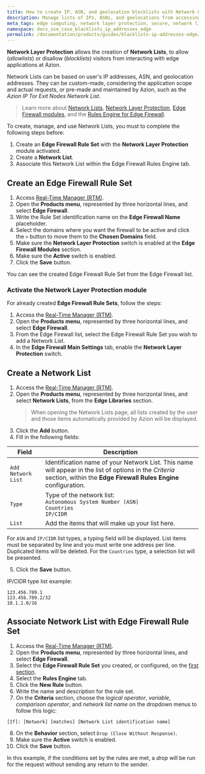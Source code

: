 ```yaml
---
title: How to create IP, ASN, and geolocation blocklists with Network Lists
description: Manage lists of IPs, ASNs, and geolocations from accessing your applications at the edge with Network Lists.
meta_tags: edge computing, network layer protection, secure, network lists, network layer security
namespace: docs_use_case_blacklists_ip_addresses_edge
permalink: /documentation/products/guides/blacklists-ip-addresses-edge/
---
```


**Network Layer Protection** allows the creation of **Network Lists**, to allow (*allowlists*) or disallow (*blocklists*) visitors from interacting with edge applications at Azion. 

Network Lists can be based on user's IP addresses, ASN, and geolocation addresses. They can be custom-made, considering the application scope and actual requests, or pre-made and maintained by Azion, such as the *Azion IP Tor Exit Nodes Network List*.

> Learn more about [Network Lists](/en/documentation/products/edge-firewall/network-layer-protection/network-lists/), [Network Layer Protection](/en/documentation/products/edge-firewall/network-layer-protection/), [Edge Firewall modules](/en/documentation/products/edge-firewall/), and the [Rules Engine for Edge Firewall](/en/documentation/products/edge-firewall/rules-engine/).

To create, manage, and use Network Lists, you must to complete the following steps before:

1. Create an **Edge Firewall Rule Set** with the **Network Layer Protection** module activated.
2. Create a **Network List**.
3. Associate this Network List within the Edge Firewall Rules Engine tab.

## Create an Edge Firewall Rule Set

1. Access [Real-Time Manager (RTM)](https://manager.azion.com).
2. Open the **Products menu**, represented by three horizontal lines, and select **Edge Firewall**.
3. Write the Rule Set identification name on the **Edge Firewall Name** placeholder.
4. Select the domains where you want the firewall to be active and click the `>` button to move them to the **Chosen Domains** field.
5. Make sure the **Network Layer Protection** switch is enabled at the **Edge Firewall Modules** section.
6. Make sure the **Active** switch is enabled.
7. Click the **Save** button.

You can see the created Edge Firewall Rule Set from the Edge Firewall list.

### Activate the Network Layer Protection module

For already created **Edge Firewall Rule Sets**, follow the steps:

1. Access the [Real-Time Manager (RTM)](https://manager.azion.com).
2. Open the **Products menu**, represented by three horizontal lines, and select **Edge Firewall**.
3. From the Edge Firewall list, select the Edge Firewall Rule Set you wish to add a Network List.
4. In the **Edge Firewall Main Settings** tab, enable the **Network Layer Protection** switch.

## Create a Network List

1. Access the [Real-Time Manager (RTM)](https://manager.azion.com).
2. Open the **Products menu**, represented by three horizontal lines, and select **Network Lists**, from the **Edge Libraries** section.
    > When opening the Network Lists page, all lists created by the user and those items automatically provided by Azion will be displayed.
3. Click the **Add** button.
4. Fill in the following fields:

| Field              | Description                                                                                                                                                                |
|--------------------|----------------------------------------------------------------------------------------------------------------------------------------------------------------------------|
| `Add Network List` | Identification name of your Network List. This name will appear in the list of options in the *Criteria* section, within the **Edge Firewall Rules Engine** configuration. |
| `Type`             | Type of the network list: <br /> `Autonomous System Number (ASN)` <br /> `Countries` <br /> `IP/CIDR`                                                                      |
| `List`             | Add the items that will make up your list here.                                                                                                                            |

For `ASN` and `IP/CIDR` list types, a typing field will be displayed. List items must be separated by line and you must write one address per line. Duplicated items will be deleted. For the `Countries` type, a selection list will be presented.

5. Click the **Save** button.

IP/CIDR type list example:

```
123.456.789.1
123.456.789.2/32
10.1.1.0/16
```

## Associate Network List with Edge Firewall Rule Set

1. Access the [Real-Time Manager (RTM)](https://manager.azion.com).
2. Open the **Products menu**, represented by three horizontal lines, and select **Edge Firewall**. 
3. Select the **Edge Firewall Rule Set** you created, or configured, on the [first section](#create-an-edge-firewall-rule-set).
4. Select the **Rules Engine** tab.
5. Click the **New Rule** button.
6. Write the name and description for the rule set.
7. On the **Criteria** section, choose the *logical operator*, *variable*, *comparison operator*, and *network list name* on the dropdown menus to follow this logic:

```
[If]: [Network] [matches] [Network List identification name]
```

8. On the **Behavior** section, select `Drop (Close Without Response)`.
9. Make sure the **Active** switch is enabled.
10. Click the **Save** button.

In this example, if the conditions set by the rules are met, a *drop* will be run for the request without sending any return to the sender.